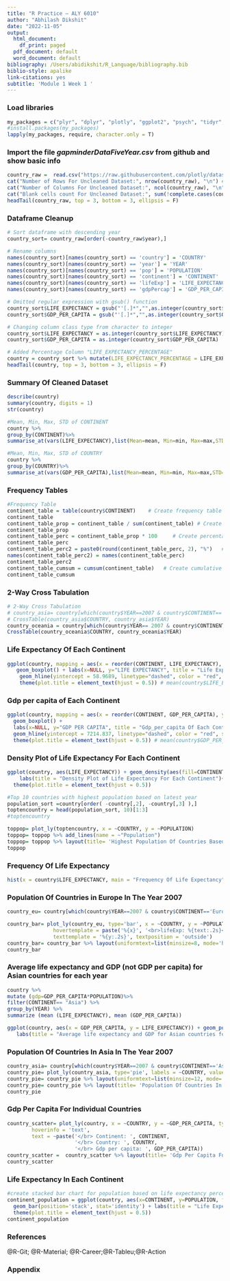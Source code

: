 ```yaml
---
title: "R Practice – ALY 6010"
author: "Abhilash Dikshit"
date: "2022-11-05"
output:
  html_document:
    df_print: paged
  pdf_document: default
  word_document: default
bibliography: /Users/abidikshit/R_Language/bibliography.bib
biblio-style: apalike
link-citations: yes
subtitle: 'Module 1 Week 1 '
---
```

### Load libraries
```r
my_packages = c("plyr", "dplyr", "plotly", "ggplot2", "psych", "tidyr", "tidyverse", "gmodels", "crosstable")
#install.packages(my_packages)
lapply(my_packages, require, character.only = T)
```

### Import the file *gapminderDataFiveYear.csv* from github and show basic info
```r
country_raw =  read.csv("https://raw.githubusercontent.com/plotly/datasets/master/gapminderDataFiveYear.csv", stringsAsFactors = FALSE)
cat("Number of Rows For Uncleaned Dataset:", nrow(country_raw), "\n") # Printing string and variable row count on the same line
cat("Number of Columns For Uncleaned Dataset:", ncol(country_raw), "\n") 
cat("Blank cells count For Uncleaned Dataset:", sum(!complete.cases(country_raw))) # Displaying Blank Cells Count from the original data frame
headTail(country_raw, top = 3, bottom = 3, ellipsis = F)
```

### Dataframe Cleanup
```r
# Sort dataframe with descending year
country_sort= country_raw[order(-country_raw$year),]

# Rename columns
names(country_sort)[names(country_sort) == 'country'] = 'COUNTRY'
names(country_sort)[names(country_sort) == 'year'] = 'YEAR'
names(country_sort)[names(country_sort) == 'pop'] = 'POPULATION'
names(country_sort)[names(country_sort) == 'continent'] = 'CONTINENT'
names(country_sort)[names(country_sort) == 'lifeExp'] = 'LIFE_EXPECTANCY'
names(country_sort)[names(country_sort) == 'gdpPercap'] = 'GDP_PER_CAPITA'

# Omitted regular expression with gsub() function  
country_sort$LIFE_EXPECTANCY = gsub("'[.]*","",as.integer(country_sort$LIFE_EXPECTANCY))
country_sort$GDP_PER_CAPITA = gsub("'[.]*","",as.integer(country_sort$GDP_PER_CAPITA))

# Changing column class type from character to integer
country_sort$LIFE_EXPECTANCY = as.integer(country_sort$LIFE_EXPECTANCY)
country_sort$GDP_PER_CAPITA = as.integer(country_sort$GDP_PER_CAPITA)

# Added Percentage Column "LIFE_EXPECTANCY_PERCENTAGE"
country = country_sort %>% mutate(LIFE_EXPECTANCY_PERCENTAGE = LIFE_EXPECTANCY/sum(LIFE_EXPECTANCY) *100)
headTail(country, top = 3, bottom = 3, ellipsis = F)
```

### Summary Of Cleaned Dataset
```r
describe(country)
summary(country, digits = 1)
str(country)

#Mean, Min, Max, STD of CONTINENT 
country %>% 
group_by(CONTINENT)%>%
summarise_at(vars(LIFE_EXPECTANCY),list(Mean=mean, Min=min, Max=max,STD=sd))

#Mean, Min, Max, STD of COUNTRY 
country %>% 
group_by(COUNTRY)%>%
summarise_at(vars(GDP_PER_CAPITA),list(Mean=mean, Min=min, Max=max,STD=sd))
```

### Frequency Tables
```r
#Frequency Table
continent_table = table(country$CONTINENT)    # Create frequency table
continent_table
continent_table_prop = continent_table / sum(continent_table) # Create proportion table
continent_table_prop
continent_table_perc = continent_table_prop * 100     # Create percentage table
continent_table_perc
continent_table_perc2 = paste0(round(continent_table_perc, 2), "%")   # Format percentages
names(continent_table_perc2) = names(continent_table_perc)
continent_table_perc2
continent_table_cumsum = cumsum(continent_table)   # Create cumulative frequency table
continent_table_cumsum
```

### 2-Way Cross Tabulation
```r
# 2-Way Cross Tabulation
# country_asia= country[which(country$YEAR==2007 & country$CONTINENT=='Asia'),]
# CrossTable(country_asia$COUNTRY, country_asia$YEAR)
country_oceania = country[which(country$YEAR== 2007 & country$CONTINENT=='Oceania'),]
CrossTable(country_oceania$COUNTRY, country_oceania$YEAR)
```

### Life Expectancy Of Each Continent
```r
ggplot(country, mapping = aes(x = reorder(CONTINENT, LIFE_EXPECTANCY), y = LIFE_EXPECTANCY, fill = CONTINENT)) +
   geom_boxplot() + labs(x=NULL, y="LIFE EXPECTANCY", title = "Life Expectancy Of Each Continent") +
    geom_hline(yintercept = 58.9689, linetype="dashed", color = "red", linewidth = 1) +
    theme(plot.title = element_text(hjust = 0.5)) # mean(country$LIFE_EXPECTANCY= 58.9689
```

### Gdp per capita of Each Continent
```r
ggplot(country, mapping = aes(x = reorder(CONTINENT, GDP_PER_CAPITA), y = GDP_PER_CAPITA, fill = CONTINENT)) +
  geom_boxplot() +
  labs(x=NULL, y="GDP PER CAPITA", title = "Gdp_per_capita Of Each Continent") +
  geom_hline(yintercept = 7214.837, linetype="dashed", color = "red", size = 1) +
  theme(plot.title = element_text(hjust = 0.5)) # mean(country$GDP_PER_CAPITA)= 7214.837
```

### Density Plot of Life Expectancy For Each Continent
```r
ggplot(country, aes(LIFE_EXPECTANCY)) + geom_density(aes(fill=CONTINENT), alpha=1/4)+ 
    labs(title = "Density Plot of Life Expectancy For Each Continent")+
  theme(plot.title = element_text(hjust = 0.5))
```

```r
#Top 10 countries with highest population based on latest year
population_sort =country[order( -country[,2], -country[,3] ),]
toptencountry = head(population_sort, 10)[1:3]
#toptencountry

toppop= plot_ly(toptencountry, x = ~COUNTRY, y = ~POPULATION)
toppop= toppop %>% add_lines(name = ~"Population")
toppop= toppop %>% layout(title= 'Highest Population Of Countries Based On Latest Year', plot_bgcolor = "#e5ecf6", showlegend = F)
toppop
```

### Frequency Of Life Expectancy
```r
hist(x = country$LIFE_EXPECTANCY, main = "Frequency Of Life Expectancy", xlab = "Life Expectancy", xlim = c(20,90), ylim = c(0,300), col = "skyblue", labels = T)
```

### Population Of Countries in Europe In The Year 2007
```r
country_eu= country[which(country$YEAR==2007 & country$CONTINENT=='Europe' & country$POPULATION > 2.e6),]

country_bar= plot_ly(country_eu, type='bar', x = ~COUNTRY, y = ~POPULATION, text = ~LIFE_EXPECTANCY, name="",
               hovertemplate = paste('%{x}', '<br>lifeExp: %{text:.2s}<br>'),
               texttemplate = '%{y:.2s}', textposition = 'outside')
country_bar= country_bar %>% layout(uniformtext=list(minsize=8, mode='hide'), title= 'Population Of Countries In Europe (Year 2007)')
country_bar
```

### Average life expectancy and GDP (not GDP per capita) for Asian countries for each year
```r
country %>%
mutate (gdp=GDP_PER_CAPITA*POPULATION)%>%
filter(CONTINENT== "Asia") %>%
group_by(YEAR) %>%
summarize (mean (LIFE_EXPECTANCY), mean (GDP_PER_CAPITA))

ggplot(country, aes(x = GDP_PER_CAPITA, y = LIFE_EXPECTANCY)) + geom_point(aes(color=CONTINENT)) + scale_x_log10() + 
   labs(title = "Average life expectancy and GDP for Asian countries for each year")
```

### Population Of Countries In Asia In The Year 2007
```r
country_asia= country[which(country$YEAR==2007 & country$CONTINENT=='Asia'),]
country_pie= plot_ly(country_asia, type='pie', labels = ~COUNTRY, values = ~POPULATION, textposition = 'inside')
country_pie= country_pie %>% layout(uniformtext=list(minsize=12, mode='hide'))
country_pie= country_pie %>% layout(title= 'Population Of Countries In Asia (Year 2007)')
country_pie
```

### Gdp Per Capita For Individual Countries
```r
country_scatter= plot_ly(country, x = ~COUNTRY, y = ~GDP_PER_CAPITA, type = 'scatter', mode = 'markers',
        hoverinfo = 'text',
        text = ~paste('</br> Continent: ', CONTINENT,
                      '</br> Country: ', COUNTRY,
                      '</br> Gdp per capita: ', GDP_PER_CAPITA))
country_scatter =  country_scatter %>% layout(title= 'Gdp Per Capita For Individual Countries', plot_bgcolor = "#e5ecf6", showlegend = F)
country_scatter
```

### Life Expectancy In Each Continent
```r
#create stacked bar chart for population based on life expectancy percentage
continent_population = ggplot(country, aes(x=CONTINENT, y=POPULATION, fill=LIFE_EXPECTANCY)) + 
  geom_bar(position='stack', stat='identity') + labs(title = "Life Expectancy Of Population In Each Continent") +
  theme(plot.title = element_text(hjust = 0.5))
continent_population
```

### References
<div id="refs">@R-Git; @R-Material; @R-Career;@R-Tableu;@R-Action</div>

### Appendix
```r
```
